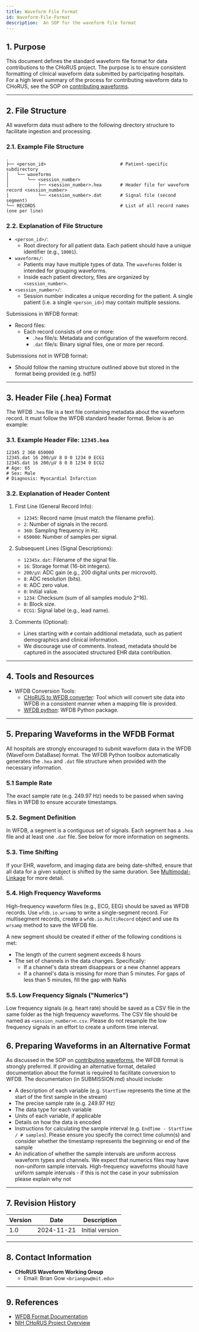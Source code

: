```yaml
---
title: Waveform File Format
id: Waveform-File-Format
description:  An SOP for the waveform file format
---
```


## 1. Purpose

This document defines the standard waveform file format for data contributions to the CHoRUS project. The purpose is to ensure consistent formatting of clinical waveform data submitted by participating hospitals. For a high level summary of the process for contributing waveform data to CHoRUS, see the SOP on [contributing waveforms](/Chorus_SOP/docs/Waveform-Data/).

---

## 2. File Structure

All waveform data must adhere to the following directory structure to facilitate ingestion and processing.

### 2.1. Example File Structure

```plaintext
.
├── <person_id>                            # Patient-specific subdirectory
│   └── waveforms
│       └── <session_number>
│           ├── <session_number>.hea       # Header file for waveform record <session_number>
│           └── <session_number>.dat       # Signal file (second segment)
└── RECORDS                                # List of all record names (one per line)
```

### 2.2. Explanation of File Structure

- `<person_id>/`:
  - Root directory for all patient data. Each patient should have a unique identifier (e.g., `10001`).
- `waveforms/`:
  - Patients may have multiple types of data. The `waveforms` folder is intended for grouping waveforms.
  - Inside each patient directory, files are organized by `<session_number>`.
- `<session_number>/`:
  - Session number indicates a unique recording for the patient. A single patient (i.e. a single `<person_id>`) may contain multiple sessions.

Submissions in WFDB format:
- Record files:
  - Each record consists of one or more:
    - `.hea` file/s: Metadata and configuration of the waveform record.
    - `.dat` file/s: Binary signal files, one or more per record.

Submissions not in WFDB format:
- Should follow the naming structure outlined above but stored in the format being provided (e.g. hdf5)

---

## 3. Header File (.hea) Format

The WFDB `.hea` file is a text file containing metadata about the waveform record. It must follow the WFDB standard header format. Below is an example:

### 3.1. Example Header File: `12345.hea`

```
12345 2 360 650000
12345.dat 16 200/μV 8 0 0 1234 0 ECG1
12345.dat 16 200/μV 8 0 0 1234 0 ECG2
# Age: 65
# Sex: Male
# Diagnosis: Myocardial Infarction
```

### 3.2. Explanation of Header Content

1. First Line (General Record Info):
    - `12345`: Record name (must match the filename prefix).
    - `2`: Number of signals in the record.
    - `360`: Sampling frequency in Hz.
    - `650000`: Number of samples per signal.

2. Subsequent Lines (Signal Descriptions):
    - `12345x.dat`: Filename of the signal file.
    - `16`: Storage format (16-bit integers).
    - `200/μV`: ADC gain (e.g., 200 digital units per microvolt).
    - `8`: ADC resolution (bits).
    - `0`: ADC zero value.
    - `0`: Initial value.
    - `1234`: Checksum (sum of all samples modulo 2^16).
    - `0`: Block size.
    - `ECG1`: Signal label (e.g., lead name).

3. Comments (Optional):
    - Lines starting with `#` contain additional metadata, such as patient demographics and clinical information.
    - We discourage use of comments. Instead, metadata should be captured in the associated structured EHR data contribution.

---

## 4. Tools and Resources

- WFDB Conversion Tools:
  - [CHoRUS to WFDB converter](https://github.com/chorus-ai/chorus_waveform_conversion): Tool which will convert site data into WFDB in a consistent manner when a mapping file is provided.
  - [WFDB python](https://github.com/MIT-LCP/wfdb-python): WFDB Python package.

---

## 5. Preparing Waveforms in the WFDB Format

All hospitals are strongly encouraged to submit waveform data in the WFDB (WaveForm DataBase) format. The WFDB Python toolbox automatically generates the `.hea` and `.dat` file structure when provided with the necessary information.

### 5.1 Sample Rate

The exact sample rate (e.g. 249.97 Hz) needs to be passed when saving files in WFDB to ensure accurate timestamps.

### 5.2. Segment Definition

In WFDB, a segment is a contiguous set of signals. Each segment has a `.hea` file and at least one `.dat` file. See below for more information on segments.

### 5.3. Time Shifting

If your EHR, waveform, and imaging data are being date-shifted, ensure that all data for a given subject is shifted by the same duration. See [Multimodal-Linkage](https://chorus-ai.github.io/Chorus_SOP/docs/Multimodal-Linkage/) for more detail.

### 5.4. High Frequency Waveforms

High-frequency waveform files (e.g., ECG, EEG) should be saved as WFDB records. Use `wfdb.io.wrsamp` to write a single-segment record. For multisegment records, create a `wfdb.io.MultiRecord` object and use its `wrsamp` method to save the WFDB file.

A new segment should be created if either of the following conditions is met:

- The length of the current segment exceeds 8 hours
- The set of channels in the data changes. Specifically:
  - If a channel's data stream disappears or a new channel appears
  - If a channel's data is missing for more than 5 minutes. For gaps of less than 5 minutes, fill the gap with NaNs

### 5.5. Low Frequency Signals ("Numerics")

Low frequency signals (e.g. heart rate) should be saved as a CSV file in the same folder as the high frequency waveforms. The CSV file should be named as `<session_number>n.csv`. Please do not resample the low frequency signals in an effort to  create a uniform time interval. 

## 6. Preparing Waveforms in an Alternative Format

As discussed in the SOP on [contributing waveforms](/Chorus_SOP/docs/Waveform-Data/), the WFDB format is strongly preferred. If providing an alternative format, detailed documentation about the format is required to facilitate conversion to WFDB. The documentation (in SUBMISSION.md) should include:

- A description of each variable (e.g. `StartTime` represents the time at the start of the first sample in the
stream)
- The precise sample rate (e.g. 249.97 Hz)
- The data type for each variable
- Units of each variable, if applicable
- Details on how the data is encoded
- Instructions for calculating the sample interval (e.g. `EndTime - StartTime / # samples`). Please ensure you specify the correct time column(s) and consider whether the timestamp represents the beginning or end of the sample
- An indication of whether the sample intervals are uniform accross waveform types and channels. We expect that numerics files may have non-uniform sample intervals. High-frequency waveforms should have uniform sample intervals - if this is not the case in your submission please explain why not

---

## 7. Revision History

| Version | Date       | Description                                |
|---------|------------|--------------------------------------------|
| 1.0     | 2024-11-21 | Initial version                            |

---

## 8. Contact Information

- **CHoRUS Waveform Working Group**
  - Email: Brian Gow `<briangow@mit.edu>`

---

## 9. References

- [WFDB Format Documentation](https://wfdb.io/)
- [NIH CHoRUS Project Overview](https://chorus4ai.org/)
